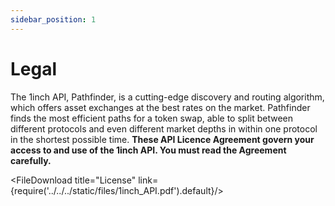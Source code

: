 ```yaml
---
sidebar_position: 1
---
```



# Legal

The 1inch API, Pathfinder, is a cutting-edge discovery and routing algorithm, which offers asset exchanges at the best rates on the market. Pathfinder finds the most efficient paths for a token swap, able to split between different protocols and even different market depths in within one protocol in the shortest possible time.
**These API Licence Agreement govern your access to and use of the 1inch API. You must read the Agreement carefully.**

<FileDownload title="License"
link={require('../../../static/files/1inch_API.pdf').default}/>
